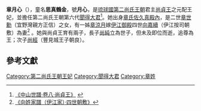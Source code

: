 {{東亞女性歷史人物
|名稱 =章月心
|身份 =琉球國第二尚氏王朝王妃、聞得大君
|國家 =琉球國
|時代 =第二尚氏王朝
|屆數 =
|最高職務 =王妃、聞得大君
|前任 = 
|繼任 = 
|圖片名稱 =
|圖片大小 =
|圖片說明 =
|姓=章
|名=
|封爵 =奥間按司加那志
|封號 =
|位號=王妃
|位階=
|品階=
|封地 =奥間村
|湯沐邑 =
|氏族 =首里章氏
|府邸 =
|世系 = 
|初名 =
|童名 =思真鶴金
|小字=
|號=月心
|法號=
|院號=
|其他名號=
|出生日期=1645年3月12日（[[清朝|明]][[順治|順治]]二年二月十五日）
|出生地點=琉球國[[首里|首里]]
|婚年=
|逝世日期=1703年4月27日（清[[康熙|康熙]]四十二年三月十二日）
|逝世地點=琉球國首里
|諡號=
|墓葬=[[玉陵|玉陵]]
|祠廟=
|父親=[[章世勳|章世勳]]（宜野灣親方正信）
|嫡母=
|母親=
|夫=[[尚貞王|尚貞王]]
|婚姻名份=王妃
|夫之父=[[尚質王|尚質王]]
|夫之母=妃向氏（西之按司加那志，號[[向栢窓|栢窓]]）
|夫之嫡母=
|夫之側室=[[御妻|妻]]馬氏（武富阿護母志良禮，號[[馬仙岳|仙岳]]）
|夫之繼室=繼妃方氏（真壁按司加那志，號[[方慈恩|慈恩]]
|兄弟=
|姊妹=[[章涼月|章涼月]]
|子=[[尚純|尚純]]<br>[[尚經|尚經]]（豐見城王子朝良）
|其他親屬 =
|經歷 = 
|著作 =
|注釋=}}
'''章月心'''（{{bd|1645年|3月12日|1703年|4月27日}}），童名'''思真鶴金'''，號'''月心'''，是[[琉球國|琉球國]][[第二尚氏王朝|第二尚氏王朝]]君主[[尚貞王|尚貞王]]之元配王妃，並擔任第二尚氏王朝第六代[[聞得大君|聞得大君]]<ref>[http://dynasty.cc/han/book/book/zssp.html 《中山世譜·卷八·尚貞王》] {{webarchive|url=https://web.archive.org/web/20131213104020/http://dynasty.cc/han/book/book/zssp.html |date=2013-12-13 }}</ref>。她出身[[章氏佐久真殿內|章氏佐久真殿內]]，是二世[[章世勳|章世勳]]（宜野灣親方正信）之女，有一姊[[章涼月|章涼月]]嫁[[伊江御殿|伊江御殿]]四世[[向嘉續|向嘉續]]（伊江按司朝敷）為妻<ref>[http://www.tulips.tsukuba.ac.jp/limedio/dlam/B1241188/1/vol05/syuri/327.htm 《向姓家譜（伊江家）·四世朝敷》]{{dead link|date=2018年1月 |bot=InternetArchiveBot |fix-attempted=yes }}</ref> 。她與尚貞王育有兩子，長子[[尚純|尚純]]立為世子，但未及即位而逝，追尊為王；次子[[尚經|尚經]]（豐見城王子朝良）。

==參考文獻==
<div class="references-small">
<references></references>
</div>

{{第二尚氏王朝王妃}}
{{聞得大君}}
[[Category:第二尚氏王朝王妃|Category:第二尚氏王朝王妃]]
[[Category:聞得大君|Category:聞得大君]]
[[Category:章姓|Category:章姓]]